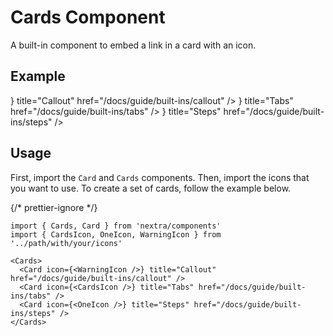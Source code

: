 
# Cards Component

A built-in component to embed a link in a card with an icon.

## Example

<Cards>
  <Card
    icon={<WarningIcon />}
    title="Callout"
    href="/docs/guide/built-ins/callout"
  />
  <Card icon={<CardsIcon />} title="Tabs" href="/docs/guide/built-ins/tabs" />
  <Card icon={<OneIcon />} title="Steps" href="/docs/guide/built-ins/steps" />
</Cards>

## Usage

First, import the `Card` and `Cards` components. Then, import the icons that you
want to use. To create a set of cards, follow the example below.

{/* prettier-ignore */}
```mdx filename="Markdown"
import { Cards, Card } from 'nextra/components'
import { CardsIcon, OneIcon, WarningIcon } from '../path/with/your/icons'

<Cards>
  <Card icon={<WarningIcon />} title="Callout" href="/docs/guide/built-ins/callout" />
  <Card icon={<CardsIcon />} title="Tabs" href="/docs/guide/built-ins/tabs" />
  <Card icon={<OneIcon />} title="Steps" href="/docs/guide/built-ins/steps" />
</Cards>
```
